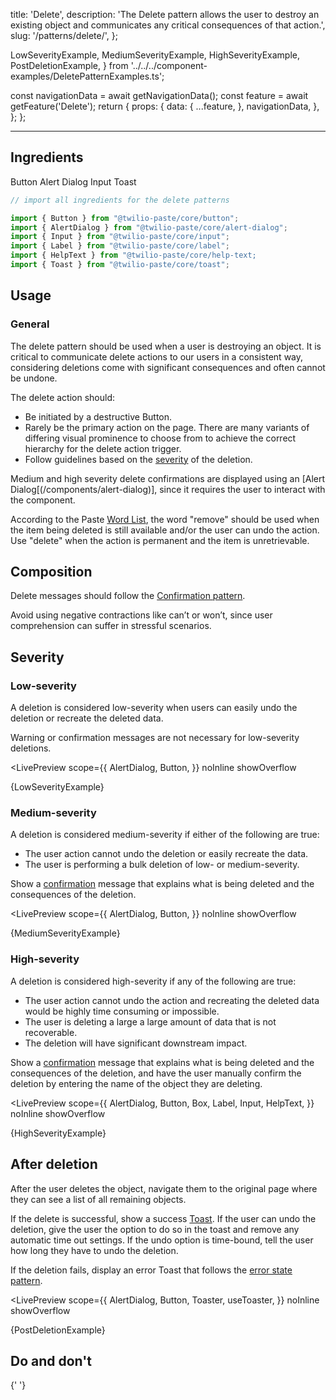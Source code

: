   title: 'Delete',
  description:
    'The Delete pattern allows the user to destroy an existing object and communicates any critical consequences of that action.',
  slug: '/patterns/delete/',
};

  LowSeverityExample,
  MediumSeverityExample,
  HighSeverityExample,
  PostDeletionExample,
} from '../../../component-examples/DeletePatternExamples.ts';


  const navigationData = await getNavigationData();
  const feature = await getFeature('Delete');
  return {
    props: {
      data: {
        ...feature,
      },
      navigationData,
    },
  };
};

<content>

<NormalizedPatternHeader description={meta.description} name={meta.title} data={props.data} />

</content>

---

<contentwrapper>

<PageAside data={mdxHeadings} />

<content>

## Ingredients

<Grid gutter="space30" marginBottom="space80">
  <Column>
    <Card>
      <Heading as="h3" variant="heading40" marginBottom="space0">
        <Anchor href="/components/button">Button</Anchor>
      </Heading>
    </Card>
  </Column>
  <Column>
    <Card>
      <Heading as="h3" variant="heading40" marginBottom="space0">
        <Anchor href="/components/alert-dialog">Alert Dialog</Anchor>
      </Heading>
    </Card>
  </Column>
  <Column>
    <Card>
      <Heading as="h3" variant="heading40" marginBottom="space0">
        <Anchor href="/components/input">Input</Anchor>
      </Heading>
    </Card>
  </Column>
  <Column>
    <Card>
      <Heading as="h3" variant="heading40" marginBottom="space0">
        <Anchor href="/components/toast">Toast</Anchor>
      </Heading>
    </Card>
  </Column>
</Grid>

```jsx
// import all ingredients for the delete patterns

import {​ Button } from "@twilio-paste/core/button";
import { AlertDialog } from "@twilio-paste/core/alert-dialog";
import { Input } from "@twilio-paste/core/input";
import { Label } from "@twilio-paste/core/label";
import { HelpText } from "@twilio-paste/core/help-text;
import { Toast } from "@twilio-paste/core/toast";
```

## Usage

### General

The delete pattern should be used when a user is destroying an object. It is critical to communicate delete actions to our users in a consistent way, considering deletions come with significant consequences and often cannot be undone.

The delete action should:

- Be initiated by a destructive Button.
- Rarely be the primary action on the page. There are many variants of differing visual prominence to choose from to achieve the correct hierarchy for the delete action trigger.
- Follow guidelines based on the [severity](#variations) of the deletion.

Medium and high severity delete confirmations are displayed using an [Alert Dialog[(/components/alert-dialog)], since it requires the user to interact with the component.

According to the Paste [Word List](/foundations/content/word-list), the word "remove" should be used when the item being deleted is still available and/or the user can undo the action. Use "delete" when the action is permanent and the item is unretrievable.

## Composition

Delete messages should follow the [Confirmation pattern](/patterns/confirmation).

Avoid using negative contractions like can’t or won’t, since user comprehension can suffer in stressful scenarios.

## Severity

### Low-severity

A deletion is considered low-severity when users can easily undo the deletion or recreate the deleted data.

Warning or confirmation messages are not necessary for low-severity deletions.

<LivePreview
  scope={{
    AlertDialog,
    Button,
  }}
  noInline
  showOverflow
>
  {LowSeverityExample}
</LivePreview>

### Medium-severity

A deletion is considered medium-severity if either of the following are true:

- The user action cannot undo the deletion or easily recreate the data.
- The user is performing a bulk deletion of low- or medium-severity.

Show a [confirmation](/patterns/confirmation) message that explains what is being deleted and the consequences of the deletion.

<LivePreview
  scope={{
    AlertDialog,
    Button,
  }}
  noInline
  showOverflow
>
  {MediumSeverityExample}
</LivePreview>

### High-severity

A deletion is considered high-severity if any of the following are true:

- The user action cannot undo the action and recreating the deleted data would be highly time consuming or impossible.
- The user is deleting a large a large amount of data that is not recoverable.
- The deletion will have significant downstream impact.

Show a [confirmation](/patterns/confirmation) message that explains what is being deleted and the consequences of the deletion, and have the user manually confirm the deletion by entering the name of the object they are deleting.

<LivePreview
  scope={{
    AlertDialog,
    Button,
    Box,
    Label,
    Input,
    HelpText,
  }}
  noInline
  showOverflow
>
  {HighSeverityExample}
</LivePreview>

## After deletion

After the user deletes the object, navigate them to the original page where they can see a list of all remaining objects.

If the delete is successful, show a success [Toast](/components/toast). If the user can undo the deletion, give the user the option to do so in the toast and remove any automatic time out settings. If the undo option is time-bound, tell the user how long they have to undo the deletion.

If the deletion fails, display an error Toast that follows the [error state pattern](/patterns/error-state).

<LivePreview
  scope={{
    AlertDialog,
    Button,
    Toaster,
    useToaster,
  }}
  noInline
  showOverflow
>
  {PostDeletionExample}
</LivePreview>

## Do and don't

<DoDont>
  <Do title="Do" body="Use an Alert Dialog for deletion confirmations." preview={false} />
  <Dont title="Don't" body="Don’t use a Modalfor deletion confirmations." preview={false} />
</DoDont>

{' '}

<DoDont>
  <Do
    title="Do"
    body="Show confirmations for deletions that can’t be undone, are bulk actions, or involve objects that would be hard to recreate."
    preview={false}
  />
  <Dont
    title="Don't"
    body="Don’t make the user confirm low-severity deletions that can be easily reversed."
    preview={false}
  />
</DoDont>

<DoDont>
  <Do
  title="Do"
  body="Use the Confirmation pattern to structure deletion message content."
  preview={false}
  />

</DoDont>

</content>

</contentwrapper>
